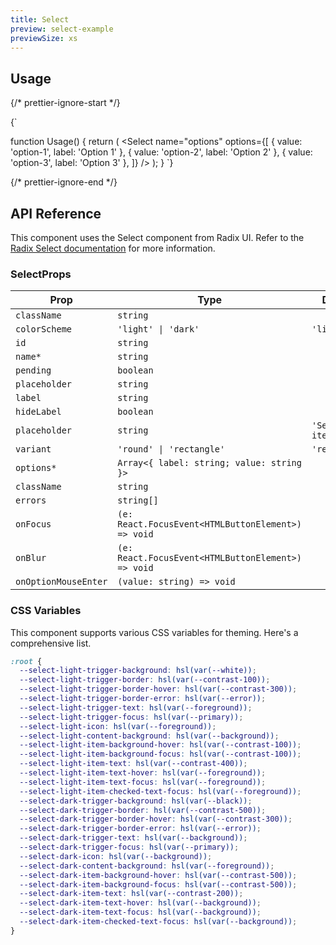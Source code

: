 ```yaml
---
title: Select
preview: select-example
previewSize: xs
---
```


## Usage

{/* prettier-ignore-start */}

<CodeBlock lang="ts">{`

function Usage() {
    return (
        <Select
          name="options"
          options={[
            { value: 'option-1', label: 'Option 1' },
            { value: 'option-2', label: 'Option 2' },
            { value: 'option-3', label: 'Option 3' },
          ]}
        />
    );
}
`}
</CodeBlock>

{/* prettier-ignore-end */}

## API Reference

This component uses the Select component from Radix UI. Refer to the [Radix Select documentation](https://www.radix-ui.com/primitives/docs/components/select) for more information.

### SelectProps

| Prop                 | Type                                               | Default            |
| -------------------- | -------------------------------------------------- | ------------------ |
| `className`          | `string`                                           |                    |
| `colorScheme`        | `'light' \| 'dark'`                                | `'light'`          |
| `id`                 | `string`                                           |                    |
| `name*`              | `string`                                           |                    |
| `pending`            | `boolean`                                          |                    |
| `placeholder`        | `string`                                           |                    |
| `label`              | `string`                                           |                    |
| `hideLabel`          | `boolean`                                          |                    |
| `placeholder`        | `string`                                           | `'Select an item'` |
| `variant`            | `'round' \| 'rectangle'`                           | `'rectangle'`      |
| `options*`           | `Array<{ label: string; value: string }>`          |                    |
| `className`          | `string`                                           |                    |
| `errors`             | `string[]`                                         |                    |
| `onFocus`            | `(e: React.FocusEvent<HTMLButtonElement>) => void` |                    |
| `onBlur`             | `(e: React.FocusEvent<HTMLButtonElement>) => void` |                    |
| `onOptionMouseEnter` | `(value: string) => void`                          |                    |

### CSS Variables

This component supports various CSS variables for theming. Here's a comprehensive list.

```css
:root {
  --select-light-trigger-background: hsl(var(--white));
  --select-light-trigger-border: hsl(var(--contrast-100));
  --select-light-trigger-border-hover: hsl(var(--contrast-300));
  --select-light-trigger-border-error: hsl(var(--error));
  --select-light-trigger-text: hsl(var(--foreground));
  --select-light-trigger-focus: hsl(var(--primary));
  --select-light-icon: hsl(var(--foreground));
  --select-light-content-background: hsl(var(--background));
  --select-light-item-background-hover: hsl(var(--contrast-100));
  --select-light-item-background-focus: hsl(var(--contrast-100));
  --select-light-item-text: hsl(var(--contrast-400));
  --select-light-item-text-hover: hsl(var(--foreground));
  --select-light-item-text-focus: hsl(var(--foreground));
  --select-light-item-checked-text-focus: hsl(var(--foreground));
  --select-dark-trigger-background: hsl(var(--black));
  --select-dark-trigger-border: hsl(var(--contrast-500));
  --select-dark-trigger-border-hover: hsl(var(--contrast-300));
  --select-dark-trigger-border-error: hsl(var(--error));
  --select-dark-trigger-text: hsl(var(--background));
  --select-dark-trigger-focus: hsl(var(--primary));
  --select-dark-icon: hsl(var(--background));
  --select-dark-content-background: hsl(var(--foreground));
  --select-dark-item-background-hover: hsl(var(--contrast-500));
  --select-dark-item-background-focus: hsl(var(--contrast-500));
  --select-dark-item-text: hsl(var(--contrast-200));
  --select-dark-item-text-hover: hsl(var(--background));
  --select-dark-item-text-focus: hsl(var(--background));
  --select-dark-item-checked-text-focus: hsl(var(--background));
}
```
